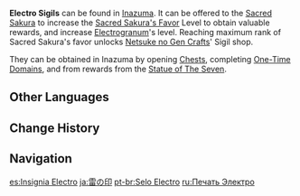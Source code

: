 {{Item Infobox
|id           = 000304
|image        = Item Electro Sigil.png
|type         = City States Sigils
|invCategory  = Precious Items
|quality      = 3
|description  = A sigil that serves as a sign of the acknowledgment given by the thundering islands of Inazuma. Offer them to the Sacred Sakura of the Grand Narukami Shrine to raise your Sacred Sakura's Favor level.
|source1      = [[Statue of The Seven]] rewards
|source2      = Opening chests in [[Inazuma]]
|source3      = One-time domain rewards in [[Inazuma]]
|source4      = 
}}
'''Electro Sigils''' can be found in [[Inazuma]]. It can be offered to the [[Sacred Sakura]] to increase the [[Sacred Sakura's Favor]] Level to obtain valuable rewards, and increase [[Electrogranum]]'s level. Reaching maximum rank of Sacred Sakura's favor unlocks [[Netsuke no Gen Crafts]]' Sigil shop.

They can be obtained in Inazuma by opening [[Chests]], completing [[One-Time Domain]]s, and from rewards from the [[Statue of The Seven]].

==Other Languages==
{{Other Languages
|en      = Electro Sigil
|zhs     = 雷之印
|zhs_rm  = Léi zhī Yìn
|zht     = 雷之印
|zht_rm  = Léi zhī Yìn
|zh_tl   = Seal of Electro
|ja      = {{Rubi|雷|かみなり|の|&emsp;|印|しるし}}
|ja_rm   = Kaminari no Shirushi
|ja_tl   = Electro Sigil
|ko      = 번개의 인장
|ko_rm   = Beongae-ui Injang
|ko_tl   = Seal of Lightning
|es      = Insignia Electro
|es_tl   = Electro Insignia
|fr      = Sceau Électro
|fr_tl   = Electro Seal
|ru      = Печать Электро
|ru_tl   = Electro Sigil
|th      = Electro Sigil
|vi      = Ấn Lôi
|vi_tl   = {{Lexicon|Electro|vi}} Seal
|de      = Elektro-Siegel
|de_tl   = Electro Sigil
|id      = Electro Sigil
|pt      = Selo Electro
|pt_tl   = Electro Seal
|tr      = Elektrik Mührü
|tr_tl   = 
|it      = Sigillo di Electro
|it_tl   = Electro Sigil
}}

==Change History==
{{Change History|2.0}}

==Navigation==
{{Precious Navbox|Currency}}

[[es:Insignia Electro]]
[[ja:雷の印]]
[[pt-br:Selo Electro]]
[[ru:Печать Электро]]